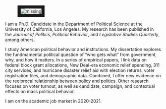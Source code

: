 <link rel="stylesheet" href="styles.css" type="text/css">
<link rel="stylesheet" href="site_libs/academicons-1.8.6/css/academicons.css" type="text/css">

<div id="columns">
  <div id="left">
  <figure>
  <img src="images/home.jpg" style="border:10px solid;" alt = "missing" />
  </figure>
  </div>
  <div id="right">
  <p>I am a Ph.D. Candidate in the Department of Political Science at the University of California, Los Angeles. My research has been published in the *Journal of Politics*, *Political Behavior*, and *Legislative Studies Quarterly*, among others.</p>
  <p>I study American political behavior and institutions. My dissertation explores the fundmamental political question of "who gets what" from government, why, and how it matters. In a series of empirical papers, I link data on federal block grant allocations, New Deal-era economic relief spending, 311 city services, and hurricane disaster relief aid with election returns, voter registration files, and demographic data. Combined, I offer new evidence on the reciprocal relationship between policy and politics. Other research focuses on voter turnout, as well as candidate, campaign, and contextual effects on mass political behavior.</p>
  <p>I am on the academic job market in 2020-2021.</p>
  </div>
  </div>